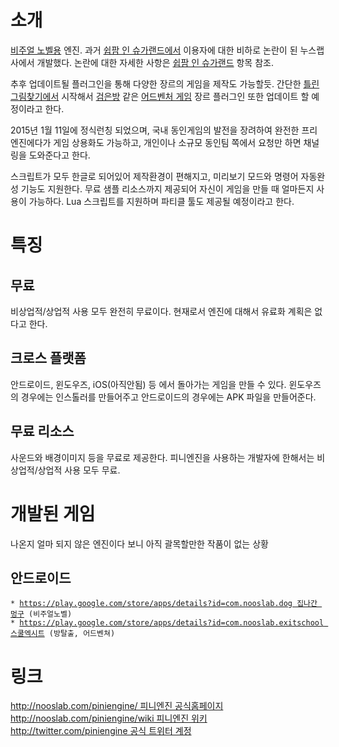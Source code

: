 = 소개 =
[[비주얼 노벨]]용 엔진. 과거 [[쉽팜 인 슈가랜드]]에서 이용자에 대한 비하로 논란이 된 누스랩사에서 개발했다. 논란에 대한 자세한 사항은 [[쉽팜 인 슈가랜드]] 항목 참조.

추후 업데이트될 플러그인을 통해 다양한 장르의 게임을 제작도 가능할듯. 간단한 [[틀린그림찾기]]에서 시작해서 [[검은방]] 같은 [[어드벤처 게임]] 장르 플러그인 또한 업데이트 할 예정이라고 한다.

2015년 1월 11일에 정식런칭 되었으며, 국내 동인게임의 발전을 장려하여 완전한 프리엔진에다가 게임 상용화도 가능하고, 개인이나 소규모 동인팀 쪽에서 요청만 하면 채널링을 도와준다고 한다.

스크립트가 모두 한글로 되어있어 제작환경이 편해지고, 미리보기 모드와 명령어 자동완성 기능도 지원한다. 무료 샘플 리소스까지 제공되어 자신이 게임을 만들 때 얼마든지 사용이 가능하다. Lua 스크립트를 지원하며 파티클 툴도 제공될 예정이라고 한다.
= 특징 =
== 무료 ==
비상업적/상업적 사용 모두 완전히 무료이다. 현재로서 엔진에 대해서 유료화 계획은 없다고 한다.

== 크로스 플랫폼 ==
안드로이드, 윈도우즈, iOS(아직안됨) 등 에서 돌아가는 게임을 만들 수 있다.
윈도우즈의 경우에는 인스톨러를 만들어주고 안드로이드의 경우에는 APK 파일을 만들어준다.

== 무료 리소스 ==
사운드와 배경이미지 등을 무료로 제공한다. 피니엔진을 사용하는 개발자에 한해서는 비상업적/상업적 사용
모두 무료.

= 개발된 게임 =
나온지 얼마 되지 않은 엔진이다 보니 아직 괄목할만한 작품이 없는 상황
== 안드로이드 ==
 * [[https://play.google.com/store/apps/details?id=com.nooslab.dog 집나간 멍구]] (비주얼노벨)
 * [[https://play.google.com/store/apps/details?id=com.nooslab.exitschool 스쿨엑시트]] (방탈출, 어드벤쳐)

= 링크 =
[[http://nooslab.com/piniengine/ 피니엔진 공식홈페이지]]
[[http://nooslab.com/piniengine/wiki 피니엔진 위키]]
[[http://twitter.com/piniengine 공식 트위터 계정]]

